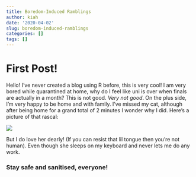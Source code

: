 ```yaml
---
title: Boredom-Induced Ramblings
author: kiah
date: '2020-04-02'
slug: boredom-induced-ramblings
categories: []
tags: []
---
```


# First Post!
Hello! I've never created a blog using R before, this is very cool! I am very bored while quarantined at home, why do I feel like uni is over when finals are actually in a month? This is not good. *Very not good*. On the plus side, I'm very happy to be home and with family. I've missed my cat, although after being home for a grand total of 2 minutes I wonder why I did. Here's a picture of that rascal:

![](https://drive.google.com/file/d/1YTGw9LCnoQ2uowCEN6HZzz-jv4vokc9T/view?usp=drivesdk)

But I do love her dearly! (If you can resist that lil tongue then you're not human). Even though she sleeps on my keyboard and never lets me do any work.

### Stay safe and sanitised, everyone!


